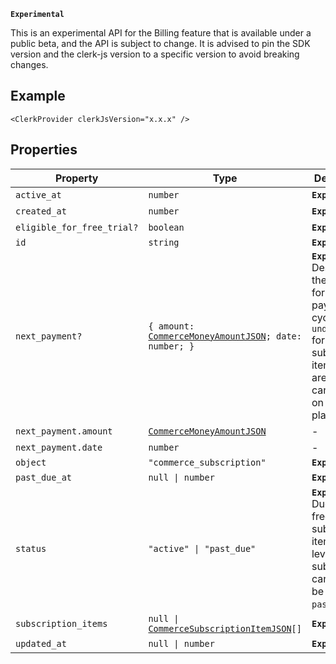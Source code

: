 **`Experimental`**

This is an experimental API for the Billing feature that is available under a public beta, and the API is subject to change.
It is advised to pin the SDK version and the clerk-js version to a specific version to avoid breaking changes.

## Example

```tsx
<ClerkProvider clerkJsVersion="x.x.x" />
```

## Properties

| Property                                                        | Type                                                                                                | Description                                                                                                                                           | Overrides                  |
| --------------------------------------------------------------- | --------------------------------------------------------------------------------------------------- | ----------------------------------------------------------------------------------------------------------------------------------------------------- | -------------------------- |
| <a id="active_at"></a> `active_at`                              | `number`                                                                                            | **`Experimental`**                                                                                                                                    | -                          |
| <a id="created_at"></a> `created_at`                            | `number`                                                                                            | **`Experimental`**                                                                                                                                    | -                          |
| <a id="eligible_for_free_trial"></a> `eligible_for_free_trial?` | `boolean`                                                                                           | **`Experimental`**                                                                                                                                    | -                          |
| <a id="id"></a> `id`                                            | `string`                                                                                            | **`Experimental`**                                                                                                                                    | `ClerkResourceJSON.id`     |
| <a id="next_payment"></a> `next_payment?`                       | <code>\{ amount: [CommerceMoneyAmountJSON](commerce-money-amount-json.mdx); date: number; \}</code> | **`Experimental`** Describes the details for the next payment cycle. It is `undefined` for subscription items that are cancelled or on the free plan. | -                          |
| `next_payment.amount`                                           | [`CommerceMoneyAmountJSON`](commerce-money-amount-json.mdx)                                         | -                                                                                                                                                     | -                          |
| `next_payment.date`                                             | `number`                                                                                            | -                                                                                                                                                     | -                          |
| <a id="object"></a> `object`                                    | `"commerce_subscription"`                                                                           | **`Experimental`**                                                                                                                                    | `ClerkResourceJSON.object` |
| <a id="past_due_at"></a> `past_due_at`                          | <code>null \| number</code>                                                                         | **`Experimental`**                                                                                                                                    | -                          |
| <a id="status"></a> `status`                                    | <code>"active" \| "past_due"</code>                                                                 | **`Experimental`** Due to the free plan subscription item, the top level subscription can either be `active` or `past_due`.                           | -                          |
| <a id="subscription_items"></a> `subscription_items`            | <code>null \| [CommerceSubscriptionItemJSON](commerce-subscription-item-json.mdx)[]</code>          | **`Experimental`**                                                                                                                                    | -                          |
| <a id="updated_at"></a> `updated_at`                            | <code>null \| number</code>                                                                         | **`Experimental`**                                                                                                                                    | -                          |
